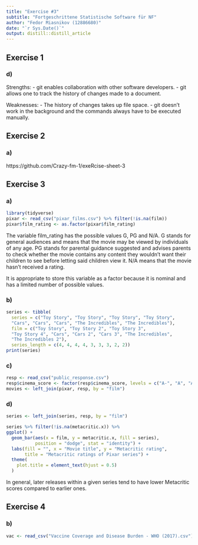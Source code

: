 ```yaml
---
title: "Exercise #3"
subtitle: "Fortgeschrittene Statistische Software für NF"
author: "Fedor Miasnikov (12886680)"
date: "`r Sys.Date()`"
output: distill::distill_article
---
```


## Exercise 1

### d)

Strengths:
- git enables collaboration with other software developers.
- git allows one to track the history of changes made to a document.

Weaknesses:
- The history of changes takes up file space.
- git doesn't work in the background and the commands always have to be executed manually.

## Exercise 2

### a)

https://github.com/Crazy-fm-1/exeRcise-sheet-3

## Exercise 3

### a)

```r
library(tidyverse)
pixar <- read_csv("pixar_films.csv") %>% filter(!is.na(film))
pixar$film_rating <- as.factor(pixar$film_rating)
```

The variable film_rating has the possible values G, PG and N/A. G stands for general audiences and means that the movie may be viewed by individuals of any age. PG stands for parental guidance suggested and advises parents to check whether the movie contains any content they wouldn't want their children to see before letting said children view it. N/A means that the movie hasn't received a rating.

It is appropriate to store this variable as a factor because it is nominal and has a limited number of possible values.

### b)

```r
series <- tibble(
  series = c("Toy Story", "Toy Story", "Toy Story", "Toy Story",
  "Cars", "Cars", "Cars", "The Incredibles", "The Incredibles"),
  film = c("Toy Story", "Toy Story 2", "Toy Story 3",
  "Toy Story 4", "Cars", "Cars 2", "Cars 3", "The Incredibles",
  "The Incredibles 2"),
  series_length = c(4, 4, 4, 4, 3, 3, 3, 2, 2))
print(series)
```

### c)

```r
resp <- read_csv("public_response.csv")
resp$cinema_score <- factor(resp$cinema_score, levels = c("A-", "A", "A+"))
movies <- left_join(pixar, resp, by = "film")
```

### d)

```r
series <- left_join(series, resp, by = "film")

series %>% filter(!is.na(metacritic.x)) %>%
ggplot() +
  geom_bar(aes(x = film, y = metacritic.x, fill = series),
           position = "dodge", stat = "identity") +
  labs(fill = "", x = "Movie title", y = "Metacritic rating",
       title = "Metacritic ratings of Pixar series") +
  theme(
    plot.title = element_text(hjust = 0.5)
  )
```

In general, later releases within a given series tend to have lower Metacritic scores compared to earlier ones.

## Exercise 4

### b)

```r
vac <- read_csv("Vaccine Coverage and Disease Burden - WHO (2017).csv")
```